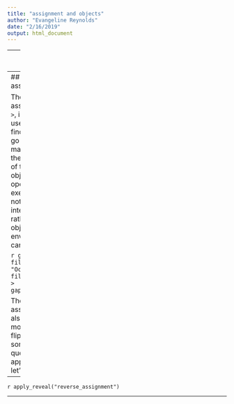 ```yaml
---
title: "assignment and objects"
author: "Evangeline Reynolds"
date: "2/16/2019"
output: html_document
---
```



---
## Notes on "Assignment"

R is an "object-oriented" programming language, which means that you can save (come back to language here).  In this tutorial, you've seen a lot of pipelines where no "object" is saved to memory.  This is not very typical of R programming, but does lend itself to demonstrating the logic with this flipbook.  Sometimes you might find it useful to save your transformed data as an object and use that object later on. Here is an example where instead of piping the manipulated data into the plot, I create a new object.  I then declare the "global" data for the ggplot to be gapminder_2007_oceania.  The assignment operator is `<-`.

```r
gapminder_2007_oceania <- gapminder %>% 
  filter(continent == "Oceania") %>% 
  filter(year == 2007)

gapminder_2007_oceania
```

---
## Reverse assignment?

The "reverse assignment operator," `->`, is also possible to use.  Beginners might find it more natural to go throught manipulation steps and then assign the result of the pipeline to an object, which this operator allows.  If you execute all the code, nothing will print in the interactive session, rather, you will have an object in your global environment that you can use in the future.  


```r
gapminder %>%
  filter(continent == "Oceania") %>%
  filter(year == 2007) -> 
  gapminder_2007_oceania
```

The reverse assignment operator also happens to be more ameanable to the flipbook style, though some programmers question its use's appropriateness.  Still, let's see this in action. 

---

`r apply_reveal("reverse_assignment")`

---